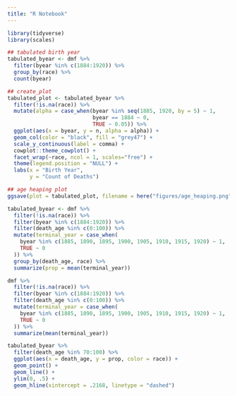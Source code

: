 ```yaml
---
title: "R Notebook"
---
```


```r
library(tidyverse)
library(scales)
```


```r
## tabulated birth year 
tabulated_byear <- dmf %>% 
  filter(byear %in% c(1884:1920)) %>% 
  group_by(race) %>% 
  count(byear)

## create_plot
tabulated_plot <- tabulated_byear %>% 
  filter(!is.na(race)) %>% 
  mutate(alpha = case_when(byear %in% seq(1885, 1920, by = 5) ~ 1,
                           byear == 1884 ~ 0,
                           TRUE ~ 0.05)) %>% 
  ggplot(aes(x = byear, y = n, alpha = alpha)) + 
  geom_col(color = "black", fill = "grey47") + 
  scale_y_continuous(label = comma) + 
  cowplot::theme_cowplot() + 
  facet_wrap(~race, ncol = 1, scales="free") + 
  theme(legend.position = "NULL") + 
  labs(x = "Birth Year",
       y = "Count of Deaths")

## age heaping plot 
ggsave(plot = tabulated_plot, filename = here("figures/age_heaping.png"), width = 8, height = 6)
```

```r
tabulated_byear <- dmf %>% 
  filter(!is.na(race)) %>% 
  filter(byear %in% c(1884:1920)) %>% 
  filter(death_age %in% c(0:100)) %>% 
  mutate(terminal_year = case_when(
    byear %in% c(1885, 1890, 1895, 1900, 1905, 1910, 1915, 1920) ~ 1,
    TRUE ~ 0
  )) %>% 
  group_by(death_age, race) %>% 
  summarize(prop = mean(terminal_year))

dmf %>% 
  filter(!is.na(race)) %>% 
  filter(byear %in% c(1884:1920)) %>% 
  filter(death_age %in% c(0:100)) %>% 
  mutate(terminal_year = case_when(
    byear %in% c(1885, 1890, 1895, 1900, 1905, 1910, 1915, 1920) ~ 1,
    TRUE ~ 0
  )) %>% 
  summarize(mean(terminal_year))

tabulated_byear %>% 
  filter(death_age %in% 70:100) %>% 
  ggplot(aes(x = death_age, y = prop, color = race)) + 
  geom_point() + 
  geom_line() + 
  ylim(0, .5) + 
  geom_hline(xintercept = .2168, linetype = "dashed")
```



